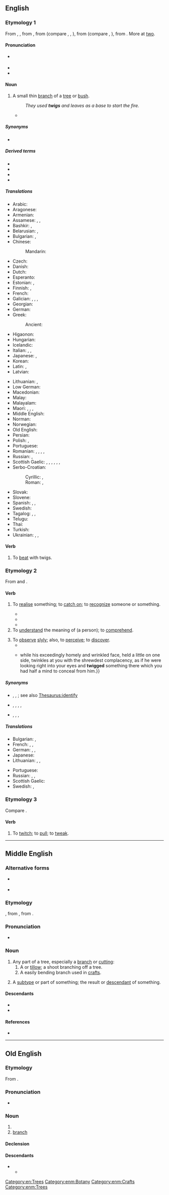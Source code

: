 ==English==

===Etymology 1===
{{PIE word|en|dwóh₁}}
From {{inh|en|enm|twig}}, {{m|enm|twyg}}, from {{inh|en|ang|twiġ}}, from {{inh|en|gem-pro|*twīgą}} (compare {{cog|fy|twiich}}, {{cog|nl|twijg}}, {{cog|de|Zweig}}), from {{inh|en|ine-pro|*dweygʰom}} (compare {{cog|cu|двигъ||branch}}, {{cog|sq|degë||branch}}), from {{m|ine-pro|*dwóh₁}}. More at [[two]].

====Pronunciation====
* {{a|US}} {{IPA|en|/twɪɡ/|[tʰw̥ɪɡ]}}
* {{audio|en|en-us-twig.ogg|Audio (US)}}
* {{rhymes|en|ɪɡ|s=1}}

====Noun====
{{slim-wikipedia}}
{{en-noun}}

# A small thin [[branch]] of a [[tree]] or [[bush]].
#: ''They used '''twigs''' and leaves as a base to start the fire.''
#* {{quote-book|en|year=1907|author=[[w:Harold Edward Bindloss|Harold Bindloss]]
|title=The Dust of Conflict
|chapter=1|url=http://openlibrary.org/works/OL4429277W
|passage=A beech wood with silver firs in it rolled down the face of the hill, and the maze of leafless '''twigs''' and dusky spires cut sharp against the soft blueness of the evening sky.}}

=====Synonyms=====
* {{l|en|tillow}}

=====Derived terms=====
* {{l|en|in prime twig}}
* {{l|en|off one's twig}}
* {{l|en|twig and berries}}
* {{l|en|twiglet}}

=====Translations=====
{{trans-top|a small thin branch}}
* Arabic: {{t|ar|غُصَّيْن|m}}
* Aragonese: {{t+|an|branca}}
* Armenian: {{t+|hy|շիվ|sc=Armn}}
* Assamese: {{t|as|ঠানি}}, {{t|as|ঠালি}}, {{t|as|ডালি}}
* Bashkir: {{t|ba|ботаҡ|sc=Cyrl}}, {{t|ba|сыбыҡ|sc=Cyrl}}
* Belarusian: {{t+|be|галіна́|f|sc=Cyrl}}, {{t|be|галі́нка|f}}
* Bulgarian: {{t+|bg|кло́нка|f}}, {{t+|bg|ве́йка|f}}
* Chinese:
*: Mandarin: {{t+|cmn|枝|tr=zhī|sc=Hani}}
* Czech: {{t+|cs|větvička|f}}
* Danish: {{t+|da|kvist|c}}
* Dutch: {{t+|nl|twijg}}
* Esperanto: {{t|eo|branĉeto }}
* Estonian: {{t+|et|oks}}, {{t|et|vits}}
* Finnish: {{t+|fi|vitsa}}, {{t+|fi|risu}} {{qualifier|dry twig}}
* French: {{t+|fr|brindille|f}}
* Galician: {{t|gl|guizo|m}}, {{t|gl|bringa|f}}, {{t+|gl|verga|f}}, {{t|gl|garabullo|m}}
* Georgian: {{t-needed|ka}}
* German: {{t+|de|Zweig|m}}
* Greek:
*: Ancient: {{t|grc|κάρφος|n}}
* Higaonon: {{t|mba|sanga}}
* Hungarian: {{t+|hu|gally}}
* Icelandic: {{t+|is|kvistur|m}}
* Italian: {{t+|it|ramoscello|m}}, {{t+|it|verga|f}}, {{t+|it|rametto|m}}
* Japanese: {{t|ja|小枝|tr=こえだ, koeda}}, {{t+|ja|枝|tr=えだ, eda|sc=Jpan}}
* Korean: {{t+|ko|나뭇가지}}
* Latin: {{t|la|rāmulus|m}}, {{t|la|virga|f}}
* Latvian: {{t-needed|lv}}
{{trans-mid}}
* Lithuanian: {{t|lt|šakelė|f}}, {{t+|lt|šaka|f}}
* Low German: {{t|nds|Twieg|m}}
* Macedonian: {{t|mk|гранче|n}}
* Malay: {{t+|ms|ranting}}
* Malayalam: {{t+|ml|ചുള്ളി}}
* Maori: {{t|mi|tākupu}}, {{t|mi|kōetoeto}} {{qualifier|used in the plural}}, {{t|mi|rārā}}, {{t|mi|puaka}}
* Middle English: {{t|enm|twygge}}
* Norman: {{t|nrf|brantchette|f}}
* Norwegian: {{t|no|kvist|m}}
* Old English: {{t+|ang|twiġ|n}}
* Persian: {{t+|fa|ترکه|tr=tarke|sc=fa-Arab}}
* Polish: {{t+|pl|gałązka|f}}, {{t+|pl|witka|f}}
* Portuguese: {{t|pt|raminho|m}}
* Romanian: {{t+|ro|rămurea|f}}, {{t|ro|rămurică|f}}, {{t+|ro|nuia|f}}, {{t+|ro|vargă|f}}, {{t+|ro|smicea|f}}
* Russian: {{t+|ru|ве́тка|f}}, {{t+|ru|ве́точка|f}}
* Scottish Gaelic: {{t|gd|bioran|m}}, {{t+|gd|geug|f}}, {{t|gd|meanglan|m}}, {{t|gd|ògan|m}}, {{t|gd|òganach|m}}, {{t|gd|slat|m}}, {{t|gd|sprios|m}}
* Serbo-Croatian:
*: Cyrillic: {{t|sh|гранчица|f|sc=Cyrl}}, {{t|sh|вејка|f|sc=Cyrl}}
*: Roman: {{t+|sh|grančica|f}}, {{t+|sh|vejka|f}}
* Slovak: {{t|sk|vetvička|f}}
* Slovene: {{t+|sl|vejica|f}}
* Spanish: {{t|es|ramita|f}}, {{t|es|ramilla|f}}, {{t+|es|vara|f}}
* Swedish: {{t+|sv|kvist|c}}
* Tagalog: {{t|tl|siit}}, {{t|tl|gangaw}}, {{t|tl|sangay}}
* Telugu: {{t+|te|రెమ్మ}}
* Thai: {{t+|th|กิ่ง}}
* Turkish: {{t+|tr|çöp}}
* Ukrainian: {{t|uk|гі́лка|f}}, {{t|uk|гі́лочка|f}}, {{t|uk|галу́зка|f}}
{{trans-bottom}}

====Verb====
{{en-verb}}

# {{lb|en|transitive}} To [[beat]] with twigs.

===Etymology 2===
From {{bor|en|ga|-}} and {{bor|en|gd|-}} {{m|ga|tuig|t=to understand}}.

====Verb====
{{en-verb}}

# {{lb|en|colloquial|regional}} To [[realise]] something; to [[catch on]]; to [[recognize]] someone or something.
#: {{ux|en|He hasn't '''twigged''' that we're planning a surprise party for him.}}
#* {{quote-book|en|year=1765|chapter=A Song in High Life|title=The Merry Medley|volume=1|location=London|publisher=W. Hoggard|pageurl=https://books.google.com/books?id=8qaqE96UeY4C&pg=PA35|page=35|passage=I pray you now send me some dub, / A bottle or two to the needy. / I beg you won't bring it yourself, / The harman is at the Old-Bailey; / I'd rather you'd send it behalf, / For, if they '''twig''' you they'll nail you.}}
#* {{quote-book|en|year=1915|chapter=Putting on the Screw|title=Caught in the Net|by={{w|Émile Gaboriau}}|original=Les Esclaves de Paris|location=New York|publisher=Charles Scribner's Sons|pageurl=https://archive.org/details/caughtinnet00gabo/page/22/|page=23|passage=I '''twigged''' him at once, by the description you gave me. I never see a cove togged out as he was,—tall hat, light sit-down-upons, and a short coat—wasn't it cut short! but in really bang-up style.|translation=J'y ai '''reconnu''' le particulier que vous m'avez dit. Bien vêtu, ma foi! Chapeau rogné, tout plat, pantalon clair, en fourreau de parapluie, veston court, oh! mais d'un court... enfin, le dernier genre. }}
#* {{quote-web|en|date=2012-05-30|first=John E.|last=McIntyre| title=A future for copy editors| site=Baltimore Sun| url=http://www.baltimoresun.com/news/language-blog/bal-a-future-for-copy-editors-20120530,0,4576028.story?track=rss| passage=Well, with fewer people doing two or three times the work, you may have already '''twigged''' to this.}}
# To [[understand]] the meaning of (a person); to [[comprehend]].
#: {{ux|en|Do you '''twig''' me?}}
# To [[observe]] [[slyly]]; also, to [[perceive]]; to [[discover]].
#* {{quote-book|en|year=1763|authorlink=Samuel Foote|first=Samuel|last=Foote|title={{w|The Mayor of Garratt}}|others=act 2|passage=Now '''twig''' him; now mind him: mark how he hawls his muscles about.}}
#* {{quote-book|en|year=1863|authorlink=Nathaniel Hawthorne|first=Nathaniel|last=Hawthorne|title=[[gutenberg:8090|Our Old Home]]|passage=This excellent man appears to have sunk into himself in a sitting posture, {{...|with a thin leg crossed over his knee, a book in one hand, and a finger of the other under his chin, I believe, or applied to the side of his nose, or to some equally familiar purpose;}} while his exceedingly homely and wrinkled face, held a little on one side, twinkles at you with the shrewdest complacency, as if he were looking right into your eyes and '''twigged''' something there which you had half a mind to conceal from him.}}

=====Synonyms=====
* {{sense|to realise something}} {{l|en|clock}}, {{l|en|get it}}, {{l|en|notice}}; see also [[Thesaurus:identify]]
* {{sense|to understand the meaning}} {{l|en|fathom}}, {{l|en|figure out}}, {{l|en|grasp}}, {{l|en|ken#Etymology_2}}, {{l|en|work out}}
* {{sense|to observe slyly}} {{l|en|check out}}, {{l|en|peep}}, {{l|en|spy on}}, {{l|en|surveil}}

=====Translations=====
{{trans-top|to realise something}}
* Bulgarian: {{t+|bg|схващам}}, {{t+|bg|загрявам}}
* French: {{t+|fr|entraver}}, {{t+|fr|capter}}, {{t+|fr|piger}}
* German: {{t+|de|mitbekommen}}, {{t+|de|mitkriegen}}, {{qualifier|slang}} {{t+|de|checken}}
* Japanese: {{t+|ja|気づく|tr=kizuku}}
* Lithuanian: {{t+|lt|suvokti}}, {{t|lt|susigaudyti}}, {{t|lt|įsisąmoninti}}
{{trans-mid}}
* Portuguese: {{t+|pt|imaginar}}
* Russian: {{t+|ru|догада́ться}}, {{t+|ru|смекну́ть}}, {{qualifier|slang}} {{t+|ru|просе́чь}}
* Scottish Gaelic: {{t|gd|tuig}}
* Swedish: {{t+|sv|greppa}}, {{t+|sv|fatta}}
{{trans-bottom}}

===Etymology 3===
Compare {{m|en|tweak}}.

====Verb====
{{en-verb}}

# {{lb|en|obsolete|Scotland}} To [[twitch]]; to [[pull]]; to [[tweak]].

{{Webster 1913}}

[[Category:en:Trees]]

----

==Middle English==

===Alternative forms===
* {{q|Early ME}} {{alter|enm|twi|twiȝ}}
* {{alter|enm|twigge|twyg|twygge|tuyg}}

===Etymology===
{{inh+|enm|ang|twīg}}, from {{inh|enm|gmw-pro|*twīg}}, from {{inh|enm|gem-pro|*twīgą}}.

===Pronunciation===
* {{IPA|enm|/twiɡ/|/twiː/}}

===Noun===
{{enm-noun|twigges}}

# Any part of a tree, especially a [[branch]] or [[cutting]]:
## A {{l|en|twig}} or [[tillow]]; a shoot branching off a tree.
## A easily bending branch used in [[crafts]].
# {{lb|enm|figurative|rare}} A [[subtype]] or part of something; the result or [[descendant]] of something.

====Descendants====
* {{desc|en|twig}}
* {{desc|sco|twigg|tuigg}}

====References====
* {{R:MED Online|entry=twig |pos=n   |id=MED47491 |accessdate=2018-08-08}}

[[Category:enm:Botany]]
[[Category:enm:Crafts]]
[[Category:enm:Trees]]

----

==Old English==

===Etymology===
From {{inh|ang|gem-pro|*twigą}}.

===Pronunciation===
* {{ang-IPA|twiġ}}

===Noun===
{{ang-noun|n|head=twiġ}}

# {{l|en|twig}}
# [[branch]]

====Declension====
{{ang-decl-noun-a-n|twiġ|short=1|twig}}

====Descendants====
* {{desc|enm|twig}}
** {{desc|en|twig}}
